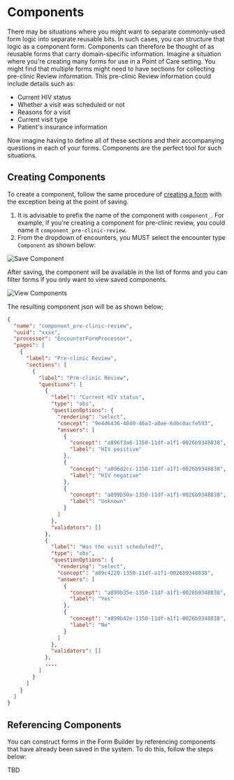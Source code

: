 # Components

There may be situations where you might want to separate commonly-used form logic into separate reusable bits.
In such cases, you can structure that logic as a component form. Components can therefore be thought of as reusable forms that carry domain-specific information.
Imagine a situation where you're creating many forms for use in a Point of Care setting. You might find that multiple forms might need to
have sections for collecting pre-clinic Review information. This pre-clinic Review information could include details such as:

- Current HIV status
- Whether a visit was scheduled or not
- Reasons for a visit
- Current visit type
- Patient's insurance information

Now imagine having to define all of these sections and their accompanying questions in each of your forms. Components are the perfect
tool for such situations.

## Creating Components

To create a component, follow the same procedure of [creating a form](https://ohri-docs.globalhealthapp.net/docs/create-new-form) with the exception being at the point of saving.
 1. It is advisable to prefix the name of the component with `component_`. For example, if you're creating a component for pre-clinic review,
 you could name it `component_pre-clinic-review`.
 2. From the dropdown of encounters, you MUST select the encounter type `Component` as shown below:

![Save Component](/images/save_component.png)

After saving, the component will be available in the list of forms and you can filter forms if you only want to view saved components.

![View Components](/images/view_components.png)

The resulting component json will be as shown below;

```json copy
{
  "name": "component_pre-clinic-review",
  "uuid": "xxxx",
  "processor": "EncounterFormProcessor",
  "pages": [
    {
      "label": "Pre-clinic Review",
      "sections": [
        {
          "label": "Pre-clinic Review",
          "questions": [
            {
              "label": "Current HIV status",
              "type": "obs",
              "questionOptions": {
                "rendering": "select",
                "concept": "9e4d6436-4040-46a3-a0ae-6dbc0acfe593",
                "answers": [
                  {
                    "concept": "a896f3a6-1350-11df-a1f1-0026b9348838",
                    "label": "HIV positive"
                  },
                  {
                    "concept": "a896d2cc-1350-11df-a1f1-0026b9348838",
                    "label": "HIV negative"
                  },
                  {
                    "concept": "a899b50a-1350-11df-a1f1-0026b9348838",
                    "label": "Unknown"
                  }
                ]
              },
              "validators": []
            },
            {
              "label": "Was the visit scheduled?",
              "type": "obs",
              "questionOptions": {
                "rendering": "select",
                "concept": "a89c4220-1350-11df-a1f1-0026b9348838",
                "answers": [
                  {
                    "concept": "a899b35e-1350-11df-a1f1-0026b9348838",
                    "label": "Yes"
                  },
                  {
                    "concept": "a899b42e-1350-11df-a1f1-0026b9348838",
                    "label": "No"
                  }
                ]
              },
              "validators": []
            },
            ....
          ]
        }
      ]
    }
  ]
}

```

## Referencing Components

You can construct forms in the Form Builder by referencing components that have already been saved in the system. To do this, follow the steps below:

TBD
